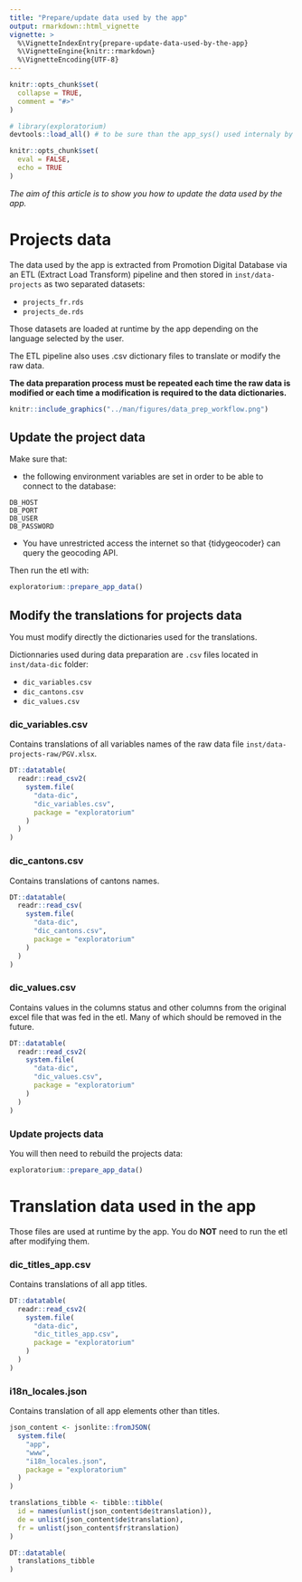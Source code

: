 ```yaml
---
title: "Prepare/update data used by the app"
output: rmarkdown::html_vignette
vignette: >
  %\VignetteIndexEntry{prepare-update-data-used-by-the-app}
  %\VignetteEngine{knitr::rmarkdown}
  %\VignetteEncoding{UTF-8}
---
```


```r
knitr::opts_chunk$set(
  collapse = TRUE,
  comment = "#>"
)
```

```r
# library(exploratorium)
devtools::load_all() # to be sure than the app_sys() used internaly by some function link to ./inst folder instaler of .libPaths()
```


```r
knitr::opts_chunk$set(
  eval = FALSE,
  echo = TRUE
)
```

*The aim of this article is to show you how to update the data used by the app.*

# Projects data

The data used by the app is extracted from Promotion Digital Database via an ETL (Extract Load Transform) pipeline 
and then stored in `inst/data-projects` as two separated datasets:

* `projects_fr.rds`
* `projects_de.rds`

Those datasets are loaded at runtime by the app depending on the language selected by the user.

The ETL pipeline also uses .csv dictionary files to translate or modify the raw data.

**The data preparation process must be repeated each time the raw data is modified or each time a modification is required to the data dictionaries.**

```r
knitr::include_graphics("../man/figures/data_prep_workflow.png")
```

## Update the project data

Make sure that: 

* the following environment variables are set in order to be able to connect to the database:

```
DB_HOST
DB_PORT
DB_USER
DB_PASSWORD
```
* You have unrestricted access the internet so that {tidygeocoder} can query the geocoding API.

Then run the etl with:

```r
exploratorium::prepare_app_data()
```

## Modify the translations for projects data

You must modify directly the dictionaries used for the translations. 

Dictionnaries used during data preparation are  `.csv` files located in `inst/data-dic` folder:

* `dic_variables.csv`
* `dic_cantons.csv`
* `dic_values.csv` 

### dic_variables.csv

Contains translations of all variables names of the raw data file `inst/data-projects-raw/PGV.xlsx`.

```r
DT::datatable(
  readr::read_csv2(
    system.file(
      "data-dic",
      "dic_variables.csv",
      package = "exploratorium"
    )
  )
)
```

### dic_cantons.csv

Contains translations of cantons names.

```r
DT::datatable(
  readr::read_csv(
    system.file(
      "data-dic",
      "dic_cantons.csv",
      package = "exploratorium"
    )
  )
)
```

### dic_values.csv

Contains values in the columns status and other columns from the original excel file
that was fed in the etl. Many of which should be removed in the future.

```r
DT::datatable(
  readr::read_csv2(
    system.file(
      "data-dic",
      "dic_values.csv",
      package = "exploratorium"
    )
  )
)
```


### Update projects data

You will then need to rebuild the projects data:

```r
exploratorium::prepare_app_data()
```


# Translation data used in the app

Those files are used at runtime by the app. You do **NOT** need to run the etl after modifying them.

### dic_titles_app.csv  

Contains translations of all app titles.

```r
DT::datatable(
  readr::read_csv2(
    system.file(
      "data-dic",
      "dic_titles_app.csv",
      package = "exploratorium"
    )
  )
)
```

### i18n_locales.json

Contains translation of all app elements other than titles.

```r
json_content <- jsonlite::fromJSON(
  system.file(
    "app",
    "www",
    "i18n_locales.json",
    package = "exploratorium"
  )
)

translations_tibble <- tibble::tibble(
  id = names(unlist(json_content$de$translation)),
  de = unlist(json_content$de$translation),
  fr = unlist(json_content$fr$translation)
)

DT::datatable(
  translations_tibble
)
```



